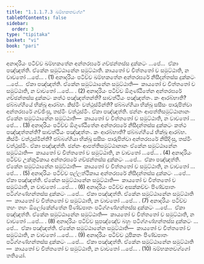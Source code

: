 ```yaml
---
title: "1.1.1.7.3 ඛම්භකතවග්ග"
tableOfContents: false
sidebar:
  order: 3
type: "tipitaka"
basket: "vi"
book: "pari"
---
```



<DynamicBreadcrumb />

<Division number="152" book="pari">

<Paragraph number="261" book="pari">
අනාදරියං පටිච්ච ඛම්භකතේන අන්තරඝරේ ගච්ඡන්තස්ස දුක්කටං …පේ…  ඒකා පඤ්ඤත්ති. ඒකේන සමුට්ඨානේන සමුට්ඨාති. කායතෝ ච චිත්තතෝ ච සමුට්ඨාති, න වාචතෝ …පේ… . (1)
</Paragraph>

<Paragraph number="262" book="pari">
අනාදරියං පටිච්ච ඛම්භකතේන අන්තරඝරේ නිසීදන්තස්ස දුක්කටං …පේ…  ඒකා පඤ්ඤත්ති. ඒකේන සමුට්ඨානේන සමුට්ඨාති—  කායතෝ ච චිත්තතෝ ච සමුට්ඨාති, න වාචතෝ …පේ… . (2)
</Paragraph>

<Paragraph number="263" book="pari">
අනාදරියං පටිච්ච ඕගුණ්ඨිතේන අන්තරඝරේ ගච්ඡන්තස්ස දුක්කටං කත්ථ පඤ්ඤත්තන්ති? සාවත්ථියං පඤ්ඤත්තං. කං ආරබ්භාති? ඡබ්බග්ගියේ භික්ඛූ ආරබ්භ. කිස්මිං වත්ථුස්මින්ති? ඡබ්බග්ගියා භික්ඛූ සසීසං පාරුපිත්වා අන්තරඝරේ ගච්ඡිංසු, තස්මිං වත්ථුස්මිං. ඒකා පඤ්ඤත්ති. ඡන්නං ආපත්තිසමුට්ඨානානං ඒකේන සමුට්ඨානේන සමුට්ඨාති—  කායතෝ ච චිත්තතෝ ච සමුට්ඨාති, න වාචතෝ …පේ… . (3)
</Paragraph>

<Paragraph number="264" book="pari">
අනාදරියං පටිච්ච ඕගුණ්ඨිතේන අන්තරඝරේ නිසීදන්තස්ස දුක්කටං කත්ථ පඤ්ඤත්තන්ති? සාවත්ථියං පඤ්ඤත්තං. කං ආරබ්භාති? ඡබ්බග්ගියේ භික්ඛූ ආරබ්භ. කිස්මිං වත්ථුස්මින්ති? ඡබ්බග්ගියා භික්ඛූ සසීසං පාරුපිත්වා අන්තරඝරේ නිසීදිංසු, තස්මිං වත්ථුස්මිං. ඒකා පඤ්ඤත්ති. ඡන්නං ආපත්තිසමුට්ඨානානං ඒකේන සමුට්ඨානේන සමුට්ඨාති—  කායතෝ ච චිත්තතෝ ච සමුට්ඨාති, න වාචතෝ …පේ… . (4)
</Paragraph>

<Paragraph number="265" book="pari">
අනාදරියං පටිච්ච උක්කුටිකාය අන්තරඝරේ ගච්ඡන්තස්ස දුක්කටං …පේ…  ඒකා පඤ්ඤත්ති. ඒකේන සමුට්ඨානේන සමුට්ඨාති—  කායතෝ ච චිත්තතෝ ච සමුට්ඨාති, න වාචතෝ …පේ… . (5)
</Paragraph>

<Paragraph number="266" book="pari">
අනාදරියං පටිච්ච පල්ලත්ථිකාය අන්තරඝරේ නිසීදන්තස්ස දුක්කටං …පේ…  ඒකා පඤ්ඤත්ති. ඒකේන සමුට්ඨානේන සමුට්ඨාති—  කායතෝ ච චිත්තතෝ ච සමුට්ඨාති, න වාචතෝ …පේ… . (6)
</Paragraph>

<Paragraph number="267" book="pari">
අනාදරියං පටිච්ච අසක්කච්චං පිණ්ඩපාතං පටිග්ගණ්හන්තස්ස දුක්කටං …පේ…  ඒකා පඤ්ඤත්ති. ඒකේන සමුට්ඨානේන සමුට්ඨාති—  කායතෝ ච චිත්තතෝ ච සමුට්ඨාති, න වාචතෝ …පේ… . (7)
</Paragraph>

<Paragraph number="268" book="pari">
අනාදරියං පටිච්ච තහං තහං ඕලෝකේන්තේන පිණ්ඩපාතං පටිග්ගණ්හන්තස්ස දුක්කටං …පේ…  ඒකා පඤ්ඤත්ති. ඒකේන සමුට්ඨානේන සමුට්ඨාති—  කායතෝ ච චිත්තතෝ ච සමුට්ඨාති, න වාචතෝ …පේ… . (8)
</Paragraph>

<Paragraph number="269" book="pari">
අනාදරියං පටිච්ච සූපඤ්ඤේව බහුං පටිග්ගණ්හන්තස්ස දුක්කටං …පේ…  ඒකා පඤ්ඤත්ති. ඒකේන සමුට්ඨානේන සමුට්ඨාති—  කායතෝ ච චිත්තතෝ ච සමුට්ඨාති, න වාචතෝ …පේ… . (9)
</Paragraph>

<Paragraph number="270" book="pari">
අනාදරියං පටිච්ච ථූපීකතං පිණ්ඩපාතං පටිග්ගණ්හන්තස්ස දුක්කටං …පේ…  ඒකා පඤ්ඤත්ති. ඒකේන සමුට්ඨානේන සමුට්ඨාති—  කායතෝ ච චිත්තතෝ ච සමුට්ඨාති, න වාචතෝ …පේ… . (10)

</Paragraph>
</Division>

<Paragraph number="271" type="center" book="pari">
ඛම්භකතවග්ගෝ තතියෝ.
</Paragraph>
